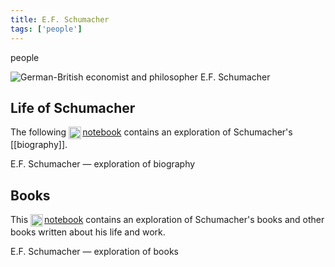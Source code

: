 ```yaml
---
title: E.F. Schumacher
tags: ['people']
---
```


<NoteTag color="beige">people</NoteTag>

<div class="background-image">
  <img
    src = "people/ef-schumacher.png"
    alt= "German-British economist and philosopher E.F. Schumacher"
  />
</div>

## Life of Schumacher

The following [<img src="https://raw.githubusercontent.com/m-arti/ms-notes/4ccb62f36641cd886207d3a35bc403f40a5cf7a7/images/wolfram-icon.svg" alt="A Wolfram Notebook containing an exploration of E.F. Schumacher's biography" style="width:20px; display:inline; vertical-align:middle; padding-right:2px"/>notebook](https://www.wolframcloud.com/obj/mar/Published/efs-bio.nb) contains an exploration of Schumacher's [[biography]].

<WolframNotebook url="ef-schumacher%2Fefs-bio.nb">E.F. Schumacher — exploration of biography</WolframNotebook>

## Books

This [<img src="https://raw.githubusercontent.com/m-arti/ms-notes/4ccb62f36641cd886207d3a35bc403f40a5cf7a7/images/wolfram-icon.svg" alt="A Wolfram Notebook containing an exploration of E.F. Schumacher's books" style="width:20px; display:inline; vertical-align:middle; padding-right:2px"/>notebook](https://www.wolframcloud.com/obj/mar/Published/efs-books.nb) contains an exploration of Schumacher's books and other books written about his life and work.

<WolframNotebook url="ef-schumacher%2Fefs-books.nb">E.F. Schumacher — exploration of books</WolframNotebook>
